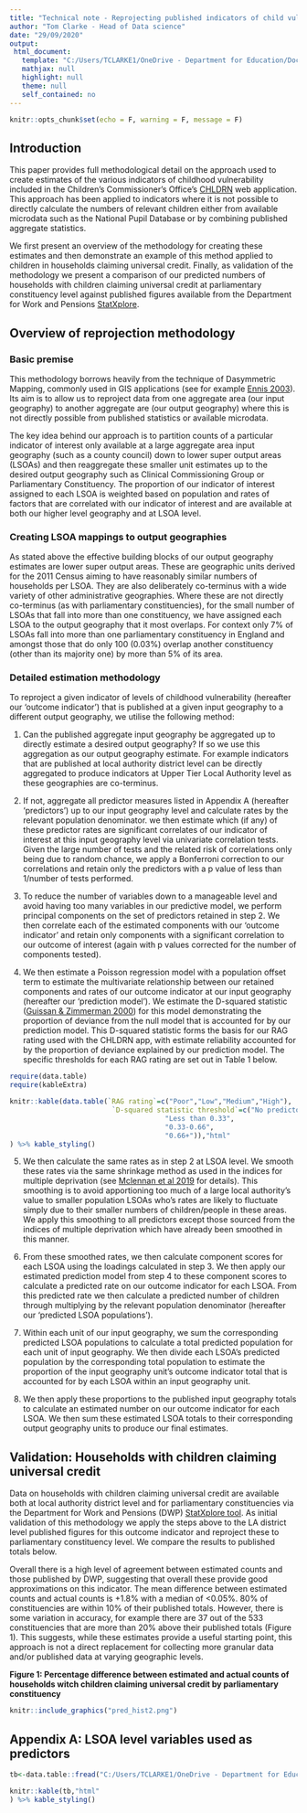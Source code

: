 ```yaml
---
title: "Technical note - Reprojecting published indicators of child vulnerability to different aggregate geographies"
author: "Tom Clarke - Head of Data science"
date: "29/09/2020"
output: 
 html_document:
   template: "C:/Users/TCLARKE1/OneDrive - Department for Education/Documents/Admin/CCO_template_html.html"
   mathjax: null
   highlight: null
   theme: null
   self_contained: no
---
```


```r
knitr::opts_chunk$set(echo = F, warning = F, message = F)
```

## Introduction

This paper provides full methodological detail on the approach used to create estimates of the various indicators of childhood vulnerability included in the Children's Commissioner's Office's [CHLDRN](https://www.childrenscommissioner.gov.uk/chldrn) web application. This approach has been applied to indicators where it is not possible to directly calculate the numbers of relevant children either from available microdata such as the National Pupil Database or by combining published aggregate statistics.

We first present an overview of the methodology for creating these estimates and then demonstrate an example of this method applied to children in households claiming universal credit. Finally, as validation of the methodology we present a comparison of our predicted numbers of households with children claiming universal credit at parliamentary constituency level against published figures available from the Department for Work and Pensions [StatXplore](https://stat-xplore.dwp.gov.uk/webapi/jsf/login.xhtml).

## Overview of reprojection methodology

### Basic premise

This methodology borrows heavily from the technique of Dasymmetric Mapping, commonly used in GIS applications (see for example [Ennis 2003](https://www.tandfonline.com/doi/abs/10.1111/0033-0124.10042?journalCode=rtpg20)). Its aim is to allow us to reproject data from one aggregate area (our input geography) to another aggregate are (our output geography) where this is not directly possible from published statistics or available microdata.

The key idea behind our approach is to partition counts of a particular indicator of interest only available at a large aggregate area input geography (such as a county council) down to lower super output areas (LSOAs) and then reaggregate these smaller unit estimates up to the desired output geography such as Clinical Commissioning Group or Parliamentary Constituency. The proportion of our indicator of interest assigned to each LSOA is weighted based on population and rates of factors that are correlated with our indicator of interest and are available at both our higher level geography and at LSOA level.

### Creating LSOA mappings to output geographies

As stated above the effective building blocks of our output geography estimates are lower super output areas. These are geographic units derived for the 2011 Census aiming to have reasonably similar numbers of households per LSOA. They are also deliberately co-terminus with a wide variety of other administrative geographies. Where these are not directly co-terminus (as with parliamentary constituencies), for the small number of LSOAs that fall into more than one constituency, we have assigned each LSOA to the output geography that it most overlaps. For context only 7% of LSOAs fall into more than one parliamentary constituency in England and amongst those that do only 100 (0.03%) overlap another constituency (other than its majority one) by more than 5% of its area.

### Detailed estimation methodology

To reproject a given indicator of levels of childhood vulnerability (hereafter our 'outcome indicator') that is published at a given input geography to a different output geography, we utilise the following method:

1. Can the published aggregate input geography be aggregated up to directly estimate a desired output geography? If so we use this aggregation as our output geography estimate. For example indicators that are published at local authority district level can be directly aggregated to produce indicators at Upper Tier Local Authority level as these geographies are co-terminus.

2. If not, aggregate all predictor measures listed in Appendix A (hereafter 'predictors') up to our input geography level and calculate rates by the relevant population denominator. we then estimate which (if any) of these predictor rates are significant correlates of our indicator of interest at this input geography level via univariate correlation tests. Given the large number of tests and the related risk of correlations only being due to random chance, we apply a Bonferroni correction to our correlations and retain only the predictors with a p value of less than 1/number of tests performed.

3. To reduce the number of variables down to a manageable level and avoid having too many variables in our predictive model, we perform principal components on the set of predictors retained in step 2. We then correlate each of the estimated components with our 'outcome indicator' and retain only components with a significant correlation to our outcome of interest (again with p values corrected for the number of components tested).

4. We then estimate a Poisson regression model with a population offset term to estimate the multivariate relationship between our retained components and rates of our outcome indicator at our input geography (hereafter our 'prediction model'). We estimate the D-squared statistic ([Guissan & Zimmerman 2000](https://www.sciencedirect.com/science/article/abs/pii/S0304380000003549)) for this model demonstrating the proportion of deviance from the null model that is accounted for by our prediction model. This D-squared statistic forms the basis for our RAG rating used with the CHLDRN app, with estimate reliability accounted for by the proportion of deviance explained by our prediction model. The specific thresholds for each RAG rating are set out in Table 1 below.

```r
require(data.table)
require(kableExtra)

knitr::kable(data.table(`RAG rating`=c("Poor","Low","Medium","High"),
                         `D-squared statistic threshold`=c("No predictors found to be correlated - estimates are simple pro-rata",
                                      "Less than 0.33",
                                      "0.33-0.66",
                                      "0.66+")),"html"
) %>% kable_styling()
```

5. We then calculate the same rates as in step 2 at LSOA level. We smooth these rates via the same shrinkage method as used in the indices for multiple deprivation (see [Mclennan et al 2019](https://assets.publishing.service.gov.uk/government/uploads/system/uploads/attachment_data/file/833951/IoD2019_Technical_Report.pdf) for details). This smoothing is to avoid apportioning too much of a large local authority's value to smaller population LSOAs who's rates are likely to fluctuate simply due to their smaller numbers of children/people in these areas. We apply this smoothing to all predictors except those sourced from the indices of multiple deprivation which have already been smoothed in this manner.

6. From these smoothed rates, we then calculate component scores for each LSOA using the loadings calculated in step 3. We then apply our estimated prediction model from step 4 to these component scores to calculate a predicted rate on our outcome indicator for each LSOA. From this predicted rate we then calculate a predicted number of children through multiplying by the relevant population denominator (hereafter our 'predicted LSOA populations').

7. Within each unit of our input geography, we sum the corresponding predicted LSOA populations to calculate a total predicted population for each unit of input geography. We then divide each LSOA's predicted  population by the corresponding total population to estimate the proportion of the input geography unit's outcome indicator total that is accounted for by each LSOA within an input geography unit.

8. We then apply these proportions to the published input geography totals to calculate an estimated number on our outcome indicator for each LSOA. We then sum these estimated LSOA totals to their corresponding output geography units to produce our final estimates.

## Validation: Households with children claiming universal credit

Data on households with children claiming universal credit are available both at local authority district level and for parliamentary constituencies via the Department for Work and Pensions (DWP) [StatXplore tool](https://stat-xplore.dwp.gov.uk/). As initial validation of this methodology we apply the steps above to the LA district level published figures for this outcome indicator and reproject these to parliamentary constituency level. We compare the results to published totals below.

Overall there is a high level of agreement between estimated counts and those published by DWP, suggesting that overall these provide good approximations on this indicator. The mean difference between estimated counts and actual counts is +1.8% with a median of <0.05%. 80% of constituencies are within 10% of their published totals. However, there is some variation in accuracy, for example there are 37 out of the 533 constituencies that are more than 20% above their published totals (Figure 1). This suggests, while these estimates provide a useful starting point, this approach is not a direct replacement for collecting more granular data and/or published data at varying geographic levels.

**Figure 1: Percentage difference between estimated and actual counts of households witch children claiming universal credit by parliamentary constituency**

```r

knitr::include_graphics("pred_hist2.png")

```


## Appendix A: LSOA level variables used as predictors

```r

tb<-data.table::fread("C:/Users/TCLARKE1/OneDrive - Department for Education/Documents/Ad hoc/Covid/web_app/update data/predVars_projections.csv")

knitr::kable(tb,"html"
) %>% kable_styling()

```

